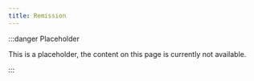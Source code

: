 ```yaml
---
title: Remission
---
```


:::danger Placeholder

This is a placeholder, the content on this page is currently not available.

:::